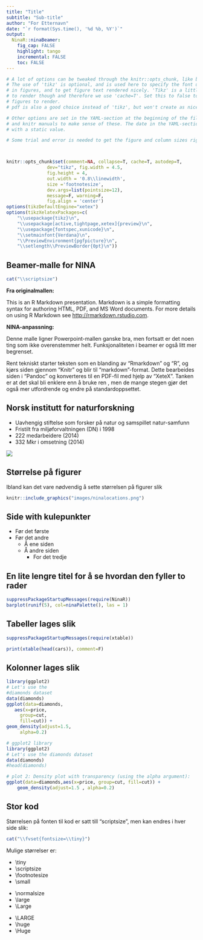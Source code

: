 ```yaml
---
title: "Title"
subtitle: "Sub-title"
author: "For Etternavn"
date: "`r format(Sys.time(), '%d %b, %Y')`"
output:
  NinaR::ninaBeamer:
    fig_cap: FALSE
    highlight: tango
    incremental: FALSE
    toc: FALSE
---
```



```r
# A lot of options can be tweaked through the knitr::opts_chunk, like below.
# The use of 'tikz' is optional, and is used here to specify the font used
# in figures, and to get figure text rendered nicely. 'Tikz' is a little bit slower
# to render though and therefore we use 'cache=T'. Set this to false to force the 
# figures to render.
# pdf is also a good choice instead of 'tikz', but won't create as nice figure texts.

# Other options are set in the YAML-section at the beginning of the file. See the rmarkdown
# and knitr manuals to make sense of these. The date in the YAML-section can be replaced
# with a static value.

# Some trial and error is needed to get the figure and column sizes right.



knitr::opts_chunk$set(comment=NA, collapse=T, cache=T, autodep=T,
               dev="tikz", fig.width = 4.5,
               fig.height = 4,
               out.width = '0.8\\linewidth',
               size ='footnotesize',
               dev.args=list(pointsize=12),
               message=F, warning=F,
               fig.align = 'center')
options(tikzDefaultEngine="xetex")
options(tikzXelatexPackages=c(
    "\\usepackage{tikz}\n",
    "\\usepackage[active,tightpage,xetex]{preview}\n",
    "\\usepackage{fontspec,xunicode}\n",
    "\\setmainfont{Verdana}\n",
    "\\PreviewEnvironment{pgfpicture}\n",
    "\\setlength\\PreviewBorder{0pt}\n"))

```

## Beamer-malle for NINA
```r
cat("\\scriptsize")
```

**Fra originalmallen:**

This is an R Markdown presentation. Markdown is a simple formatting syntax for authoring HTML, PDF, and MS Word documents. For more details on using R Markdown see <http://rmarkdown.rstudio.com>.

**NINA-anpassning:**

Denne malle ligner Powerpoint-mallen ganske bra, men fortsatt er det noen ting som ikke overenstemmer helt. Funksjonaliteten i beamer er også litt mer begrenset. 

Rent tekniskt starter teksten som en blanding av "Rmarkdown" og "R", og kjørs siden gjennom "Knitr" og blir til "markdown"-format. Dette bearbeides siden i "Pandoc" og konverteres til en PDF-fil med hjelp av "XeteX". Tanken er at det skal bli enklere enn å bruke ren \LaTeX, men de mange stegen gjør det også mer utfordrende og endre på standardoppsettet.



## Norsk institutt for naturforskning

\columnsbegin
\column{.6\textwidth}

- Uavhengig stiftelse som forsker på natur og samspillet natur-samfunn
- Fristilt fra miljøforvaltningen (DN) i 1998
- 222 medarbeidere (2014)
- 332 Mkr i omsetning (2014)


\column{.4\textwidth}

![](images/ninalocations.png)

\columnsend


## Størrelse på figurer

Ibland kan det vare nødvendig å sette størrelsen på figurer slik

```r
knitr::include_graphics("images/ninalocations.png")

```


## Side with kulepunkter
- Før det første
- Før det andre
    - Å ene siden
    - Å andre siden
        - For det tredje

## En lite lengre titel for å se hvordan den fyller to rader

```r
suppressPackageStartupMessages(require(NinaR))
barplot(runif(5), col=ninaPalette(), las = 1)
```

## Tabeller lages slik
```r
suppressPackageStartupMessages(require(xtable))
```

```r
print(xtable(head(cars)), comment=F)
```

## Kolonner lages slik

\columnsbegin
\column{.45\textwidth}


```r
library(ggplot2)
# Let's use the 
#diamonds dataset
data(diamonds)
ggplot(data=diamonds, 
   aes(x=price, 
     group=cut, 
     fill=cut)) + 
geom_density(adjust=1.5, 
     alpha=0.2)
```

\column{.6\textwidth}

```r

# ggplot2 library
library(ggplot2)
# Let's use the diamonds dataset
data(diamonds)
#head(diamonds)

# plot 2: Density plot with transparency (using the alpha argument):
ggplot(data=diamonds,aes(x=price, group=cut, fill=cut)) + 
    geom_density(adjust=1.5 , alpha=0.2)
```

\columnsend

## Stor kod

Størrelsen på fonten til kod er satt till "scriptsize", men kan endres i hver side slik:
```r
cat("\\fvset{fontsize=\\tiny}")
```
Mulige størrelser er:
\columnsbegin
\column{.3\textwidth}

* \\tiny
* \\scriptsize	
* \\footnotesize	
* \\small	

\column{.3\textwidth}

* \\normalsize
* \\large	
* \\Large	

\column{.3\textwidth}

* \\LARGE	
* \\huge	
* \\Huge

\columnsend
